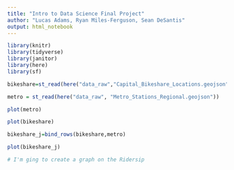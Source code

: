 ```yaml
---
title: "Intro to Data Science Final Project"
author: "Lucas Adams, Ryan Miles-Ferguson, Sean DeSantis"
output: html_notebook
---
```


```r
library(knitr)
library(tidyverse)
library(janitor)
library(here)
library(sf)
```

```r
bikeshare=st_read(here("data_raw","Capital_Bikeshare_Locations.geojson"))
```

```r
metro = st_read(here("data_raw", "Metro_Stations_Regional.geojson"))
```
```r
plot(metro)
```

```r
plot(bikeshare)
```


```r
bikeshare_j=bind_rows(bikeshare,metro)
```

```r
plot(bikeshare_j)
```


```r
# I'm ging to create a graph on the Ridersip
```